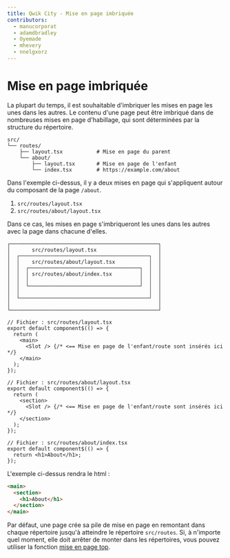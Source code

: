 ```yaml
---
title: Qwik City - Mise en page imbriquée
contributors:
  - manucorporat
  - adamdbradley
  - Oyemade
  - mhevery
  - nnelgxorz
---
```


# Mise en page imbriquée

La plupart du temps, il est souhaitable d'imbriquer les mises en page les unes dans les autres. Le contenu d'une page peut être imbriqué dans de nombreuses mises en page d'habillage, qui sont déterminées par la structure du répertoire.

```
src/
└── routes/
    ├── layout.tsx           # Mise en page du parent
    └── about/
        ├── layout.tsx       # Mise en page de l'enfant
        └── index.tsx        # https://example.com/about
```

Dans l'exemple ci-dessus, il y a deux mises en page qui s'appliquent autour du composant de la page `/about`.

1. `src/routes/layout.tsx`
2. `src/routes/about/layout.tsx`

Dans ce cas, les mises en page s'imbriqueront les unes dans les autres avec la page dans chacune d'elles.

```
┌────────────────────────────────────────────────┐
│       src/routes/layout.tsx                    │
│  ┌──────────────────────────────────────────┐  │
│  │    src/routes/about/layout.tsx           │  │
│  │  ┌────────────────────────────────────┐  │  │
│  │  │ src/routes/about/index.tsx         │  │  │
│  │  │                                    │  │  │
│  │  └────────────────────────────────────┘  │  │
│  │                                          │  │
│  └──────────────────────────────────────────┘  │
│                                                │
└────────────────────────────────────────────────┘
```

```tsx
// Fichier : src/routes/layout.tsx
export default component$(() => {
  return (
    <main>
      <Slot /> {/* <== Mise en page de l'enfant/route sont insérés ici */}
    </main>
  );
});
```

```tsx
// Fichier : src/routes/about/layout.tsx
export default component$(() => {
  return (
    <section>
      <Slot /> {/* <== Mise en page de l'enfant/route sont insérés ici */}
    </section>
  );
});
```

```tsx
// Fichier : src/routes/about/index.tsx
export default component$(() => {
  return <h1>About</h1>;
});
```

L'exemple ci-dessus rendra le html :

```html
<main>
  <section>
    <h1>About</h1>
  </section>
</main>
```

Par défaut, une page crée sa pile de mise en page en remontant dans chaque répertoire jusqu'à atteindre le répertoire `src/routes`. Si, à n'importe quel moment, elle doit arrêter de monter dans les répertoires, vous pouvez utiliser la fonction [mise en page top](../top/index.mdx).
